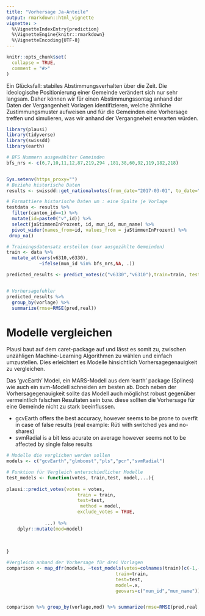 ```yaml
---
title: "Vorhersage Ja-Anteile"
output: rmarkdown::html_vignette
vignette: >
  %\VignetteIndexEntry{prediction}
  %\VignetteEngine{knitr::rmarkdown}
  %\VignetteEncoding{UTF-8}
---
```



```r
knitr::opts_chunk$set(
  collapse = TRUE,
  comment = "#>"
)
```

Ein Glücksfall: stabiles Abstimmungsverhalten über die Zeit. Die ideologische Positionierung einer Gemeinde verändert sich nur sehr langsam. Daher können wir für einen Abstimmungssontag anhand der Daten der Vergangenheit Vorlagen identifizieren, welche ähnliche Zustimmungsmuster aufweisen und für die Gemeinden eine Vorhersage treffen und simulieren, was wir anhand der Vergangneheit erwarten würden.
```r
library(plausi)
library(tidyverse)
library(swissdd)
library(earth)

# BFS Nummern ausgewählter Gemeinden
bfs_nrs <- c(6,7,10,11,12,87,219,294 ,181,38,60,92,119,182,218)


Sys.setenv(https_proxy="")
# Beziehe historische Daten
results <- swissdd::get_nationalvotes(from_date="2017-03-01", to_date="2020-09-27")

# Formattiere historische Daten um : eine Spalte je Vorlage
testdata <- results %>%
  filter(canton_id==1) %>% 
  mutate(id=paste0("v",id)) %>%
  select(jaStimmenInProzent, id, mun_id, mun_name) %>%
  pivot_wider(names_from=id, values_from = jaStimmenInProzent) %>% 
 drop_na()

# Trainingsdatensatz erstellen (nur ausgezählte Gemeinden)
train <- data %>% 
  mutate_at(vars(v6310,v6330),
            ~ifelse(mun_id %in% bfs_nrs,NA, .))

predicted_results <- predict_votes(c("v6330","v6310"),train=train, test=testdata ,exclude_votes = TRUE, geovars=c("mun_id","mun_name" ))


# Vorhersagefehler
predicted_results %>% 
  group_by(vorlage) %>% 
  summarize(rmse=RMSE(pred,real))

```
# Modelle vergleichen

Plausi baut auf dem caret-package auf und lässt es somit zu, zwischen unzähligen Machine-Learning Algorithmen zu wählen und einfach umzustellen. Dies erleichtert es Modelle hinsichtlich Vorhersagegenauigkeit zu vergleichen.

Das 'gvcEarth' Model, ein MARS-Modell aus dem 'earth' package (Splines) wie auch ein svm-Modell schneiden am besten ab. Doch neben der Vorhersagegenauigkeit sollte das Modell auch möglichst robust gegenüber vermeintlich falschen Resultaten sein bzw. diese sollten die Vorhersage für eine Gemeinde nicht zu stark beeinflussen.

- gcvEarth offers the best accuracy, however seems to be prone to overfit in case of false results (real example: Rüti with switched yes and no-shares)
- svmRadial is a bit less acurate on average however seems not to be affected by single false results

```r
# Modelle die verglichen werden sollen
models <- c("gcvEarth","glmboost","pls","pcr","svmRadial")

# Funktion für Vergleich unterschiedlicher Modelle
test_models <- function(votes, train,test, model,...){
  
plausi::predict_votes(votes = votes, 
                          train = train,
                          test=test,
                           method = model,
                          exclude_votes = TRUE,
                      
              ...) %>% 
    dplyr::mutate(mod=model) 
 
 
  
}

#Vergleich anhand der Vorhersage für drei Vorlagen
comparison <- map_dfr(models, ~test_models(votes=colnames(train)[c(-1,-2)][1:3],
                                        train=train,
                                        test=test,
                                        model=.x,
                                        geovars=c("mun_id","mun_name")))


comparison %>% group_by(vorlage,mod) %>% summarize(rmse=RMSE(pred,real,na.rm=TRUE))

```



